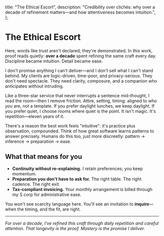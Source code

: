   title: "The Ethical Escort",
  description:
    "Credibility over clichés: why over a decade of refinement matters—and how attentiveness becomes intuition.",
};

# The Ethical Escort

Here, words like *trust* aren't declared; they're demonstrated. In this work, proof reads quietly:
**over a decade** spent refining the same craft every day. Discipline became intuition. Detail became ease.

I don't promise anything I can't deliver—and I don't sell what I can't stand behind. My clients are logic-driven,
time-poor, and privacy-serious. They don't need spectacle. They need clarity, composure, and a companion who
anticipates without intruding.

Like a three-star service that never interrupts a sentence mid-thought, I read the room—then I remove friction.
Attire, setting, timing: aligned to who *you* are, not a template. If you prefer daylight lunches, we keep daylight.
If you prefer quiet, I choose rooms where quiet is the point. It isn't magic. It's repetition—eleven years of it.

There's a reason the best work feels "intuitive": it's practice plus observation, compounded. Think of how great software
learns patterns to answer precisely. Humans do this too, just more discreetly: pattern → inference → preparation → ease.

## What that means for you

- **Continuity without re-explaining.** I retain preferences; you keep momentum.  
- **Preparation you don't have to ask for.** The right table. The right cadence. The right exit.  
- **Tax-compliant invoicing.** Your monthly arrangement is billed through my S corp for administrative ease.  

You won't see scarcity language here. You'll see an invitation to **inquire**—when the timing, and the fit, are right.

---

*For over a decade, I've refined this craft through daily repetition and careful attention. That longevity is the proof.
Mastery is the promise I deliver.*






